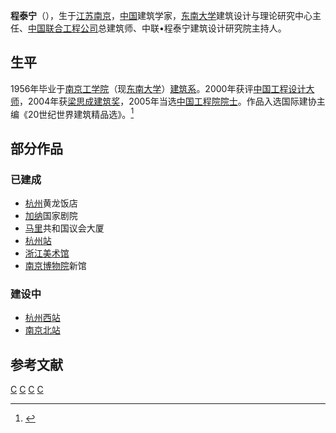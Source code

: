 {{blpsources|time=2015-12-08T07:49:36+00:00}}
{{onesource|time=2015-12-08T07:49:36+00:00}}
{{Infobox person
| 姓名     = 程泰宁
| 图像     = 
| 图像说明 = 
| 出生日期 = 1935年12月9日
| 出生地   = [[江苏省|江苏省]][[南京市|南京市]]
| 死亡日期 = 
| 死亡地   = 
| 国籍       = {{PRC}}
| 籍贯       = 
| 别名     = 
| 知名于   = 
| 职业     = 建筑学家
| 母校 = [[东南大学|东南大学]]
}}

'''程泰宁'''（{{bd|1935年|12月9日||}}），生于[[江苏|江苏]][[南京|南京]]，[[中国|中国]]建筑学家，[[东南大学|东南大学]]建筑设计与理论研究中心主任、[[中国联合工程公司|中国联合工程公司]]总建筑师、中联•程泰宁建筑设计研究院主持人。

== 生平 ==
1956年毕业于[[南京工学院|南京工学院]]（现[[东南大学|东南大学]]）[[东南大学建筑学院|建筑系]]。2000年获评[[中国工程设计大师|中国工程设计大师]]，2004年获[[梁思成建筑奖|梁思成建筑奖]]，2005年当选[[中国工程院|中国工程院]][[院士|院士]]。作品入选国际建协主编《20世纪世界建筑精品选》。<ref>{{cite web|url=http://www.cae.cn/cae/jsp/jump.jsp?oid=20111231115406437947305|title=程泰宁|work=中国工程院院士信息|accessdate=2015-12-06|archive-date=2016-03-08|archive-url=https://web.archive.org/web/20160308180848/http://www.cae.cn/cae/jsp/jump.jsp?oid=20111231115406437947305|dead-url=no}}</ref>
==部分作品==
===已建成===
*[[杭州|杭州]]黄龙饭店
*[[加纳|加纳]]国家剧院
*[[马里|马里]]共和国议会大厦
*[[杭州站|杭州站]]
*[[浙江美术馆|浙江美术馆]]
*[[南京博物院|南京博物院]]新馆
===建设中===
*[[杭州西站|杭州西站]]
*[[南京北站_(1912年)|南京北站]]

==参考文献==
{{reflist}}

{{中国工程院土木、水利与建筑工程学部院士}}

{{Authority control}}
[[Category:中国工程院土木、水利与建筑工程学部院士|C]]
[[Category:东南大学校友|C]]
[[Category:南京人|C]]
[[Category:1935年出生|C]]